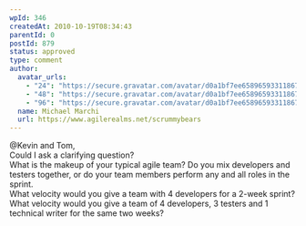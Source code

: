 ```yaml
---
wpId: 346
createdAt: 2010-10-19T08:34:43
parentId: 0
postId: 879
status: approved
type: comment
author:
  avatar_urls:
    - "24": "https://secure.gravatar.com/avatar/d0a1bf7ee65896593311867559d6e9ed?s=24&d=mm&r=g"
    - "48": "https://secure.gravatar.com/avatar/d0a1bf7ee65896593311867559d6e9ed?s=48&d=mm&r=g"
    - "96": "https://secure.gravatar.com/avatar/d0a1bf7ee65896593311867559d6e9ed?s=96&d=mm&r=g"
  name: Michael Marchi
  url: https://www.agilerealms.net/scrummybears
---
```


@Kevin and Tom,  
Could I ask a clarifying question?  
What is the makeup of your typical agile team? Do you mix developers and testers together, or do your team members perform any and all roles in the sprint.  
What velocity would you give a team with 4 developers for a 2-week sprint? What velocity would you give a team of 4 developers, 3 testers and 1 technical writer for the same two weeks?